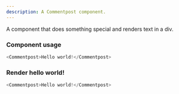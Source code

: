 ```yaml
---
description: A Commentpost component.
---
```



A component that does something special and renders text in a div.

### Component usage
```js
<Commentpost>Hello world!</Commentpost>
```

### Render hello world!

```js live
<Commentpost>Hello world!</Commentpost>
```
